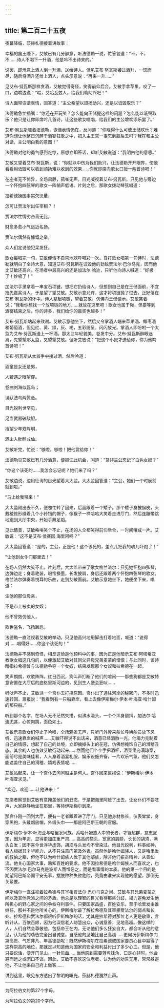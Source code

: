 ```yaml
---
---
---
```

title: 第二百二十五夜
---






夜幕降临，莎赫札德接着讲故事：





幸福的国王陛下，艾敏已有几分醉意，听法德勒一说，忙答言道：“不，不，不……诗人不喝下一升酒，他是吟不出诗来的。”

说罢，即示意上酒人倒一升酒，送给诗人。但见艾布·努瓦斯接过酒升，一饮而尽，随后将酒升还给上酒人，点头示意说：“再来一升……”

见艾布·努瓦斯那样贪酒，艾敏觉得奇怪，笑得前仰后合。艾敏手拿苹果，咬了一口，边嚼边说：“喂，艾哈瓦兹人，给我们助助兴吧！”

诗人面带诙谐表情，回答道：“主公希望以颂扬助兴，还是以诋毁取乐？”

法德勒急忙插嘴：“你还在开玩笑？怎么能向王储提这样的问题？怎么能以诋毁取乐？他只是让你即席吟几首诗，让这些歌女唱唱，给我们的主公增欢添乐罢了。”

艾布·努瓦斯瞟着法德勒，诙谐表情仍在，反问道：“你晓得什么可使王储欢乐？难道你想让他整日沉醉于酒宴狂歌之中，把入主王宫一事忘到脑后去吗？我在和主公对话，主公明白我的意图！”

法德勒对他的勇气感到吃惊，原想立即答话，却听艾敏说道：“我明白他的意思。”

艾敏又望着艾布·努瓦斯，说：“你就以中伤为我们助兴，让法德勒开开眼界，使他看看用诋毁可以收到颂扬难以收到的效果……你就即席向歌女口授一两首诗吧！”

在座者无不惊异，全场肃静，鸦雀无声，目光凝视着艾布·努瓦斯。只见他与旁边一个怀抱四弦琴的歌女一阵悄声低语。片刻之后，那歌女拨动琴弦唱道：


拉希德操国事实欠思量，

怎可让贾法尔出任宰相？！

贾法尔性情劣吝啬无比，

财愈多愈小气远近名扬。

贾法尔偶然有慷慨之举，

众人们定说他犯呆发狂。



歌女每唱完一句，艾敏便情不自禁地欢呼喝彩一次。自打歌女唱第一句诗时，法德勒就明白了全诗大意，知道艾布·努瓦斯在诋毁他的劲敌贾法尔·巴尔马克，因而他比艾敏还高兴。在场者中最高兴的还是加法尔·哈迪，只听他向诗人喊道：“好极了！妙极了！”

加法尔手里拿着一串宝石项链，想把它扔给诗人，但想到自己是在王储面前，不宜抢先嘉奖诗人，于是望了望艾敏。艾敏示意允许，这才将项链抛了过去，正好落在艾布·努瓦斯的怀中。诗人拿起项链，望着艾敏，仿佛向王储请示。艾敏笑着说：“我看你想找一个放项链的地方……就放在这里吧！歌女也属于你，但要等到酒宴结束之后。你的诗多，我们给你的嘉奖也越多！”

艾布·努瓦斯站起来致谢。艾敏示意他坐下，然后又令掌酒人端来苹果酒、椰枣酒和葡萄酒，但见红、黄、绿，灰、褐，五彩纷呈，闪闪放光。掌酒人即吩咐一个太监为艾布·努瓦斯送上一杯酒。那太监年轻貌美，卷发中分。艾布·努瓦斯醉眼迷离，先望望那太监，又望望艾敏。但听艾敏说：“把这个小奴才送给你，你为他吟首诗吧！”

艾布·努瓦斯从太监手中接过酒，然后吟道：


酒童是女还是男，

人若遇之眼望穿。

卷曲刘海似瓦鸟；

误认法鸟两鬓悬。

目光锐利世罕见，

足当武器破敌胆。

抬望少年双眸明，

酒未入肚醉成仙。



艾敏听完，忙说：“够啦，够啦！把他赏给你！”

法德勒见艾敏已有几分酒意，便抓住此机会，问道：“莫非主公忘记了白色女奴？”

“你这个该死的……我怎会忘记呢？她们来了吗？”

艾敏边说，边用征询的目光望着大太监。大太监回答道：“主公，她们一个时辰前就到啦。”

“马上给我带来！”

大太监刚出去不久，便匆忙转了回来，后面跟着一个矮子。那个矮子身披猴皮，头戴棱锥形缀着几个小铃铛的帽子，像猴子一样哈哈大笑着走进厅门，然后连蹦带跳地跑到大厅中央，开始手舞足蹈。

见此情景，艾敏咯咯笑个不止，在场的人全都笑得前仰后合，一时间嚷成一片。艾敏说：“这不是艾布·侯赛因·海里阿吗？”

大太监回答道：“是的，主公，正是他！这个该死的，差点儿把我的魂儿吓跑了！”

“让他到女仆们那里去！”

在场人仍然大笑不止。片刻后，大太监带来了歌女格兰法尔：只见她怀抱四弦琴，边弹边走；身着艳装，眼帘搽墨，长发披肩，身后还跟着两个怀抱四弦琴的歌女。格兰法尔弹奏着悦耳的乐曲，走到艾敏面前。艾敏示意她坐下，她便坐下来，唱道：


生他的那位母亲，

不是市上被卖的女奴；

他不曾效仿他人，

欺世盗名，飞扬跋扈。



法德勒一直注视着艾敏的举动，只见他高兴地用脚击打着地面，喊道：“说得对……唱得好……你这个该死的！”

法德勒并不感到奇怪，相反这恰是他预料中的事，因为正是他暗示艾布·阿塔希亚教歌女唱这几句的，以便激起艾敏对其同父异母兄弟麦蒙的憎恨；与此同时，该诗暗指拉希德曾与法德勒争夺一个女奴，结果发现那个女奴和拉希德在一起。

笑声朗朗，欢歌阵阵。红日西沉，狗叫声打断了他们的喧闹——那些狗都是艾敏特意安置在大厅后的底格里斯河边的，见到生人便会狂吠……

听吠声不止，艾敏派一个宫仆去打探原因。宫仆出了通往河岸的秘密门，不多时迅速转回，禀报说：“我看到有一只船靠岸，看上去像伊斯梅尔·伊本·叶海亚·哈什姆的那只船。”

听到那个名字，在场人无不茫然失措，似沸水浇头，一个个浑身颤抖，加法尔·哈迪尤甚，心惊肉跳，面色如土。

艾敏示意歌女们停止了吟唱，全场鸦雀无声，只听门外传来船长呼唤船员放下风帆、迅速靠岸的喊声……艾敏吓得说不出话来，酒意已经消散一光。他竭力克制着自己的情感，想起了自己的处境，立即摘掉头上的花冠，仿佛想掩饰自己的滑稽丑态。其余的人也仿效艾敏行动起来……然而他们个个手把酒杯，酒壶里充满琼浆，面前尽是美味佳肴，人人身着酒宴礼服，娱乐设施齐备，一片欢乐气氛，他们又怎能遮盖住自己的滑稽、嬉戏表情呢……

艾敏站起来，让一个宫仆去问问船主是何人。宫仆回来禀报说：“伊斯梅尔·伊本·叶海亚求见。”

“欢迎，欢迎……让他进来！”

在座者察觉到艾敏有意掩盖他们的丑态，于是把海里阿赶了出去，让女仆们不要吱声，大家静静地坐在那里，等待伊斯梅尔到来。

那宫仆刚一回到大厅，便有一老者跟着进了厅门，只见他身材修长，仪表堂堂，身穿黑袍，头戴烟囱帽，外缠头巾——那是阿巴斯王朝的官服。

伊斯梅尔·伊本·叶海亚与哈里发同族，系哈什姆族人中的长者，才智超群，意志坚定，因为年迈，显得更加庄重严肃……高高的额头，宽宽的肩膀，长长的胡须，满头白发；因不喜今世浮华虚饰，胡须与头发均不曾染过。他目光锐利，料事如神，看人根据其才华能力，从不只注意门第及外表。虽然他是哈什姆族人，又是哈里发的叔伯之辈，但他不认为哈什姆族人优于其他部族，除非他们振奋精神、从善如流。他关心国家大事，熟知百姓的要求。他不因拉希德是哈什姆族人而喜欢之，也不因贾法尔·巴尔马克是波斯人而憎恶之，而是看事情的本质。他的第一个目的是期望阿巴斯帝国平安无事，摆脱种种失败危险，究竟由谁来实现他的愿望，那倒无关紧要。

伊斯梅尔一直注视着拉希德与其宰相贾法尔·巴尔马克之间、艾敏与其兄弟麦蒙之间以及其他党派之间的矛盾。他总是以理智的目光看待那些分歧，竭力避免发生他所担心的野心家之间的争权夺利事件。只要国家昌盛，百姓安乐，至于哈里发由谁继任，那并不是他所关心的。伊斯梅尔最了解拉希德及其宰相贾法尔的弱点和长处。拉希德和贾法尔都很听伊斯梅尔的话，尤其是拉希德对那位老人更是敬重，言听计从，百依百顺，因为他深信老人聪慧出众，心诚意善，见地高超。像这样的人，人们自然会尊敬他，包括帝王在内，无论他们多么狂妄自大，都会听从他的意见，认为他的劝告完全出自诚意，自感他的见地比自己高超……更何况伊斯梅尔门第高贵、气质非凡、年高德劭呢！既然伊斯梅尔在拉希德或国家要员心目中赢得了这样崇高的地位，那就足以知道他为国家的安全和利益付出了多少心血。但是，他只要说话，便开门见山，一针见血……当他感到需要转弯抹角、口是心非时，他会避而远之或闭口不谈。因此，艾敏不喜欢这位老者，认为他的劝告无用，常常躲避他，不让他来自己府上做客……





讲到这里，眼见东方透出了黎明的曙光，莎赫札德戛然止声。



***





为阿拉伯文的第27个字母。​​​



为阿拉伯文的第20个字母。​​​